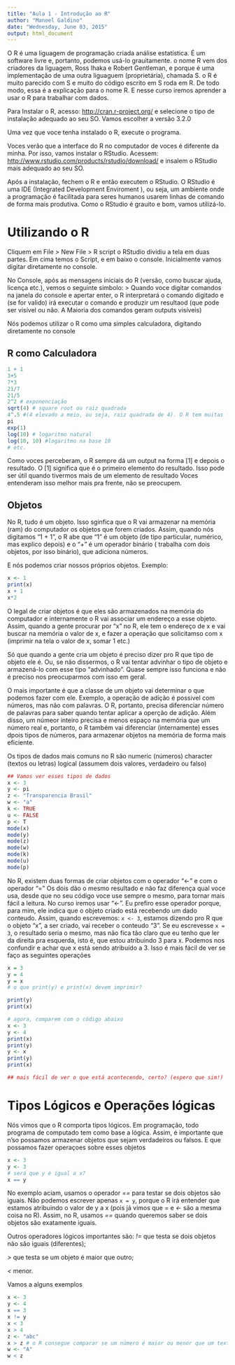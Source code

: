 ```yaml
---
title: "Aula 1 - Introdução ao R"
author: "Manoel Galdino"
date: "Wednesday, June 03, 2015"
output: html_document
---
```


O R é uma liguagem de programação criada análise estatística. É um software livre e, portanto, podemos usá-lo grauitamente. o nome R vem dos criadores da liguagem, Ross Ihaka e Robert Gentleman, e porque é uma implementação de uma outra liguaguem (proprietária), chamada S. o R é muito parecido com S e muito do código escrito em S roda em R. De todo modo, essa é a explicação para o nome R. E nesse curso iremos aprender a usar o R para trabalhar com dados.

Para Instalar o R, acesso: <http://cran.r-project.org/> e selecione o tipo de instalação adequado ao seu SO.
Vamos escolher a versão 3.2.0

Uma vez que voce tenha instalado o R, execute o programa.

Voces verão que a interface do R no computador de voces é diferente da minha. Por isso, vamos instalar o RStudio.
Acessem:  <http://www.rstudio.com/products/rstudio/download/> e insalem o RStudio mais adequado ao seu SO.

Após a instalação, fechem o R e então executem o RStudio.
O RStudio é uma IDE (Integrated Development Enviroment ), ou seja, um ambiente onde a programação é facilitada para seres humanos usarem linhas de comando de forma mais produtiva. Como o RStudio é grauito e bom, vamos utilizá-lo.

Utilizando o R
============================================================================

Cliquem em File > New File > R script
o RStudio dividiu a tela em duas partes. Em cima temos o Script, e em baixo o console. Inicialmente vamos digitar diretamente no console.

No Console, após as mensagens iniciais do R (versão, como buscar ajuda, licença etc.), vemos o seguinte simbolo:
>
Quando voce digitar comandos na janela do console e apertar enter, o R interpretará o comando digitado e (se for valido) irá executar o comando e produzir um resultaod (que pode ser visível ou não. A Maioria dos comandos geram outputs visíveis)

Nós podemos utilizar o R como uma simples calculadora, digitando diretamente no console

## R como Calculadora

```r
1 + 1 
3+5
7*3 
21/7
21/5
2^2 # exponenciação
sqrt(4) # square root ou raiz quadrada
4^.5 #(4 elevado a meio, ou seja, raiz quadrada de 4). O R tem muitas formas de fazer a mesma coisa.
pi
exp(1)
log(10) # logaritmo natural
log(10, 10) #logaritmo na base 10
# etc.
```

Como voces perceberam, o R sempre dá um output na forma [1] e depois o resultado.
O [1] significa que é o primeiro elemento do resultado. Isso pode ser útil quando tivermos mais de um elemento de resultado
Voces entenderam isso melhor mais pra frente, não se preocupem.

## Objetos

No R, tudo é um objeto. Isso sginfica que o R vai armazenar na memória (ram) do computador os objetos que forem criados. Assim, quando nós digitamos "1 + 1", o R abe que "1" é um objeto (de tipo particular, numérico, mas explico depois) e o "+" é um operador binário ( trabalha com dois objetos, por isso binário), que adiciona números.

E nós podemos criar nossos próprios objetos.
Exemplo:

```r
x <- 1
print(x)
x + 1
x*2
````

O legal de criar objetos é que eles são armazenados na memória do computador e internamente o R vai associar um endereço a esse objeto. Assim, quando a gente procurar por "x" no R, ele tem o endereço de x e vai buscar na memória o valor de x, e fazer a operação que solicitamso com x (imprimir na tela o valor de x, somar 1 etc.)

Só que quando a gente cria um objeto é preciso dizer pro R que tipo de objeto ele é. Ou, se não dissermos, o R vai tentar advinhar o tipo de objeto e armazená-lo com esse tipo "advinhado". Quase sempre isso funciona e não é preciso nos preocuparmos com isso em geral.

O mais importante é que a classe de um objeto vai determinar o que podemos fazer com ele. Exemplo, a operação de adição é possivel com números, mas não com palavras. O R, portanto, precisa diferenciar número de palavras para saber quando tentar aplicar a operção de adição. Além disso, um númeor inteiro precisa e menos espaço na memória que um número real e, portanto, o R também vai diferenciar (internamente) esses dpois tipos de números, para armazenar objetos na memória de forma mais eficiente.

Os tipos de dados mais comuns no R são
numeric (números)
character (textos ou letras)
logical (assumem dois valores, verdadeiro ou falso)

```r
## Vamos ver esses tipos de dados
x <- 3
y <- pi
z <- "Transparencia Brasil"
w <- "a"
k <- TRUE
u <- FALSE
p <- T
mode(x)
mode(y)
mode(z)
mode(w)
mode(k)
mode(u)
mode(p)
```

No R, existem duas formas de criar objetos
com o operador "<-" e com o operador "="
Os dois dão o mesmo resultado e não faz diferença qual voce usa, desde que no seu código voce use sempre o mesmo, para tornar mais fácil a leitura. No curso iremos usar "<-". Eu prefiro esse operador porque, para mim, ele indica que o objeto criado está recebendo um dado conteudo.
Assim, quando escrevemos: ```x <- 3```, estamos dizendo pro R que o objeto "x", a ser criado, vai receber o conteudo "3". Se eu escrevesse ```x = 3```, o resultado seria o mesmo, mas não fica tão claro que eu tenho que ler da direita pra esquerda, isto é, que estou atribuindo 3 para x. Podemos nos confundir e achar que x está sendo atribuído a 3. Isso é mais fácil de ver se faço as seguintes operações

```r

x = 3
y = 4
y = x
# o que print(y) e print(x) devem imprimir?

print(y)
print(x)

# agora, comparem com o código abaixo
x <- 3
y <- 4
print(x)
print(y)
y <- x
print(y)
print(x)

## mais fácil de ver o que está acontecendo, certo? (espero que sim!)
```

# Tipos Lógicos e Operações lógicas

Nós vimos que o R comporta tipos lógicos. Em programação, todo programa de computado tem como base a lógica.
Assim, é importante que n'so possamos armazenar objetos que sejam verdadeiros ou falsos. E que possamos fazer operaçoes sobre esses objetos

```r
x <- 3
y <- 3
# será que y é igual a x?
x == y
```

No exemplo aciam, usamos o operador _==_ para testar se dois objetos são iguais. Não podemos escrever apenas ```x = y```, porque o R irá entender que estamos atribuindo o valor de y a x (pois já vimos que _=_ e _<-_ são a mesma coisa no R). Assim, no R, usamos _==_ quando queremos saber se dois objetos são exatamente iguais.

Outros operadores lógicos importantes são:
_!=_ que testa se dois objetos não são iguais (diferentes);

_>_ que testa se um objeto é maior que outro;

_<_ menor.

Vamos a alguns exemplos
```r
x <- 3
y <- 4
x == 3
x != y
x < 3
x > 4
z <- "abc"
x > z # o R consegue comparar se um número é maior ou menor que um texto. Portanto, cuidado.
w <- "A"
w < z
```




